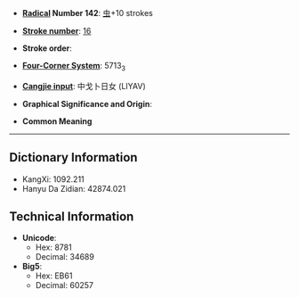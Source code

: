 * '''[[Wiktionary:Chinese radical index| Radical]] Number 142''': [[Wiktionary:Chinese radical index 虫|虫]]+10 strokes

* '''[[Wiktionary:Chinese total strokes index|Stroke number]]''': [[Wiktionary:Chinese total strokes index 16|16]]

* '''Stroke order''': 

* '''[[Wiktionary:Chinese four corner index|Four-Corner System]]''': 5713<sub>3</sub>

* '''[[Wiktionary:Chinese Cangjie index|Cangjie input]]''': 中戈卜日女 (LIYAV)

* '''Graphical Significance and Origin''': 

* '''Common Meaning'''

----

== Dictionary Information ==

* KangXi: 1092.211
* Hanyu Da Zidian: 42874.021

== Technical Information ==

* '''Unicode''':
** Hex: 8781
** Decimal: 34689
* '''Big5''':
** Hex: EB61
** Decimal: 60257